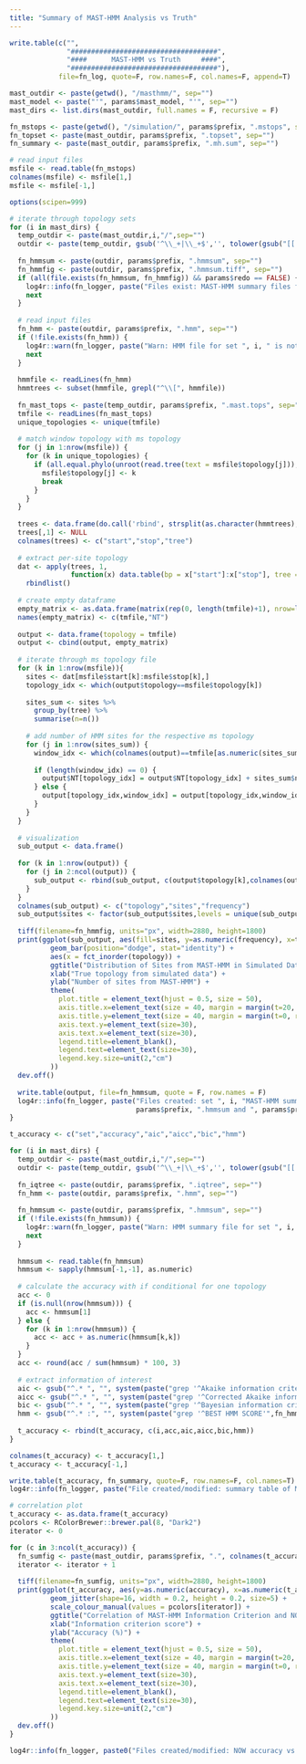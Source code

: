 ```yaml
---
title: "Summary of MAST-HMM Analysis vs Truth"
---
```


```r
write.table(c("",
              "####################################",
              "####      MAST-HMM vs Truth     ####",
              "####################################"),
            file=fn_log, quote=F, row.names=F, col.names=F, append=T)

mast_outdir <- paste(getwd(), "/masthmm/", sep="")
mast_model <- paste("'", params$mast_model, "'", sep="")
mast_dirs <- list.dirs(mast_outdir, full.names = F, recursive = F)

fn_mstops <- paste(getwd(), "/simulation/", params$prefix, ".mstops", sep="")
fn_topset <- paste(mast_outdir, params$prefix, ".topset", sep="")
fn_summary <- paste(mast_outdir, params$prefix, ".mh.sum", sep="")
```

```r
# read input files
msfile <- read.table(fn_mstops)
colnames(msfile) <- msfile[1,]
msfile <- msfile[-1,]

options(scipen=999)

# iterate through topology sets
for (i in mast_dirs) {
  temp_outdir <- paste(mast_outdir,i,"/",sep="")
  outdir <- paste(temp_outdir, gsub('^\\_+|\\_+$','', tolower(gsub("[[:punct:]]","_",mast_model))), "/", sep="")
 
  fn_hmmsum <- paste(outdir, params$prefix, ".hmmsum", sep="")
  fn_hmmfig <- paste(outdir, params$prefix, ".hmmsum.tiff", sep="")
  if (all(file.exists(fn_hmmsum, fn_hmmfig)) && params$redo == FALSE) {
    log4r::info(fn_logger, paste("Files exist: MAST-HMM summary files for set ", i, ". Skipped.", sep=""))
    next
  }
  
  # read input files
  fn_hmm <- paste(outdir, params$prefix, ".hmm", sep="")
  if (!file.exists(fn_hmm)) {
    log4r::warn(fn_logger, paste("Warn: HMM file for set ", i, " is not found. Skipped.", sep=""))
    next
  }
  
  hmmfile <- readLines(fn_hmm)
  hmmtrees <- subset(hmmfile, grepl("^\\[", hmmfile))
  
  fn_mast_tops <- paste(temp_outdir, params$prefix, ".mast.tops", sep="")
  tmfile <- readLines(fn_mast_tops)
  unique_topologies <- unique(tmfile)
  
  # match window topology with ms topology
  for (j in 1:nrow(msfile)) {
    for (k in unique_topologies) {
      if (all.equal.phylo(unroot(read.tree(text = msfile$topology[j])), read.tree(text = k))) {
        msfile$topology[j] <- k
        break
      }
    }
  }
  
  trees <- data.frame(do.call('rbind', strsplit(as.character(hmmtrees),'\\[|,|\\]')))
  trees[,1] <- NULL
  colnames(trees) <- c("start","stop","tree")
  
  # extract per-site topology
  dat <- apply(trees, 1,
               function(x) data.table(bp = x["start"]:x["stop"], tree = x["tree"])) %>%
    rbindlist()
  
  # create empty dataframe
  empty_matrix <- as.data.frame(matrix(rep(0, length(tmfile)+1), nrow=length(tmfile), ncol=length(tmfile)+1))
  names(empty_matrix) <- c(tmfile,"NT")
  
  output <- data.frame(topology = tmfile)
  output <- cbind(output, empty_matrix)
  
  # iterate through ms topology file
  for (k in 1:nrow(msfile)){
    sites <- dat[msfile$start[k]:msfile$stop[k],]
    topology_idx <- which(output$topology==msfile$topology[k])
    
    sites_sum <- sites %>%
      group_by(tree) %>%
      summarise(n=n())
    
    # add number of HMM sites for the respective ms topology
    for (j in 1:nrow(sites_sum)) {
      window_idx <- which(colnames(output)==tmfile[as.numeric(sites_sum$tree[j])])
      
      if (length(window_idx) == 0) {
        output$NT[topology_idx] = output$NT[topology_idx] + sites_sum$n[j]
      } else {
        output[topology_idx,window_idx] = output[topology_idx,window_idx] + sites_sum$n[j]
      }
    }
  }
  
  # visualization
  sub_output <- data.frame()
  
  for (k in 1:nrow(output)) {
    for (j in 2:ncol(output)) {
      sub_output <- rbind(sub_output, c(output$topology[k],colnames(output[j]),output[k,j]))
    }
  }
  colnames(sub_output) <- c("topology","sites","frequency")
  sub_output$sites <- factor(sub_output$sites,levels = unique(sub_output$sites),ordered = T)
  
  tiff(filename=fn_hmmfig, units="px", width=2880, height=1800)
  print(ggplot(sub_output, aes(fill=sites, y=as.numeric(frequency), x=topology)) + 
          geom_bar(position="dodge", stat="identity") +
          aes(x = fct_inorder(topology)) +
          ggtitle("Distribution of Sites from MAST-HMM in Simulated Dataset") + 
          xlab("True topology from simulated data") +
          ylab("Number of sites from MAST-HMM") +
          theme(
            plot.title = element_text(hjust = 0.5, size = 50),
            axis.title.x=element_text(size = 40, margin = margin(t=20, r=0, b=0, l=0)),
            axis.title.y=element_text(size = 40, margin = margin(t=0, r=20, b=0, l=0)),
            axis.text.y=element_text(size=30),
            axis.text.x=element_text(size=30),
            legend.title=element_blank(),
            legend.text=element_text(size=30),
            legend.key.size=unit(2,"cm")
          ))
  dev.off()
  
  write.table(output, file=fn_hmmsum, quote = F, row.names = F)
  log4r::info(fn_logger, paste("Files created: set ", i, "MAST-HMM summary files (",
                               params$prefix, ".hmmsum and ", params$prefix, ".hmmsum.tiff).", sep=""))
}
```

```r
t_accuracy <- c("set","accuracy","aic","aicc","bic","hmm")

for (i in mast_dirs) {
  temp_outdir <- paste(mast_outdir,i,"/",sep="")
  outdir <- paste(temp_outdir, gsub('^\\_+|\\_+$','', tolower(gsub("[[:punct:]]","_",mast_model))), "/", sep="")
  
  fn_iqtree <- paste(outdir, params$prefix, ".iqtree", sep="")
  fn_hmm <- paste(outdir, params$prefix, ".hmm", sep="")
  
  fn_hmmsum <- paste(outdir, params$prefix, ".hmmsum", sep="")
  if (!file.exists(fn_hmmsum)) {
    log4r::warn(fn_logger, paste("Warn: HMM summary file for set ", i, " is not found. Skipped.", sep=""))
    next
  }
  
  hmmsum <- read.table(fn_hmmsum)
  hmmsum <- sapply(hmmsum[-1,-1], as.numeric)
    
  # calculate the accuracy with if conditional for one topology  
  acc <- 0
  if (is.null(nrow(hmmsum))) {
    acc <- hmmsum[1]
  } else {
    for (k in 1:nrow(hmmsum)) {
      acc <- acc + as.numeric(hmmsum[k,k])
    }
  }
  acc <- round(acc / sum(hmmsum) * 100, 3)
  
  # extract information of interest
  aic <- gsub("^.* ", "", system(paste("grep '^Akaike information criterion'",fn_iqtree), intern = T))
  aicc <- gsub("^.* ", "", system(paste("grep '^Corrected Akaike information criterion'",fn_iqtree), intern = T))
  bic <- gsub("^.* ", "", system(paste("grep '^Bayesian information criterion'",fn_iqtree), intern = T))
  hmm <- gsub("^.* :", "", system(paste("grep '^BEST HMM SCORE'",fn_hmm), intern = T))
  
  t_accuracy <- rbind(t_accuracy, c(i,acc,aic,aicc,bic,hmm))
}

colnames(t_accuracy) <- t_accuracy[1,]
t_accuracy <- t_accuracy[-1,]

write.table(t_accuracy, fn_summary, quote=F, row.names=F, col.names=T)
log4r::info(fn_logger, paste("File created/modified: summary table of MAST-HMM and ms (", params$prefix, ".mh.sum).", sep=""))

# correlation plot
t_accuracy <- as.data.frame(t_accuracy)
pcolors <- RColorBrewer::brewer.pal(8, "Dark2")
iterator <- 0

for (c in 3:ncol(t_accuracy)) {
  fn_sumfig <- paste(mast_outdir, params$prefix, ".", colnames(t_accuracy)[c],".mh.tiff", sep="")
  iterator <- iterator + 1
  
  tiff(filename=fn_sumfig, units="px", width=2880, height=1800)
  print(ggplot(t_accuracy, aes(y=as.numeric(accuracy), x=as.numeric(t_accuracy[,c]), ymin=0, ymax=100)) + 
          geom_jitter(shape=16, width = 0.2, height = 0.2, size=5) +
          scale_colour_manual(values = pcolors[iterator]) +
          ggtitle("Correlation of MAST-HMM Information Criterion and NOW Accuracy") + 
          xlab("Information criterion score") +
          ylab("Accuracy (%)") +
          theme(
            plot.title = element_text(hjust = 0.5, size = 50),
            axis.title.x=element_text(size = 40, margin = margin(t=20, r=0, b=0, l=0)),
            axis.title.y=element_text(size = 40, margin = margin(t=0, r=20, b=0, l=0)),
            axis.text.y=element_text(size=30),
            axis.text.x=element_text(size=30),
            legend.title=element_blank(),
            legend.text=element_text(size=30),
            legend.key.size=unit(2,"cm")
          ))
  dev.off()
}

log4r::info(fn_logger, paste0("Files created/modified: NOW accuracy vs MASTHMM IC correlation plots.", sep=""))
```